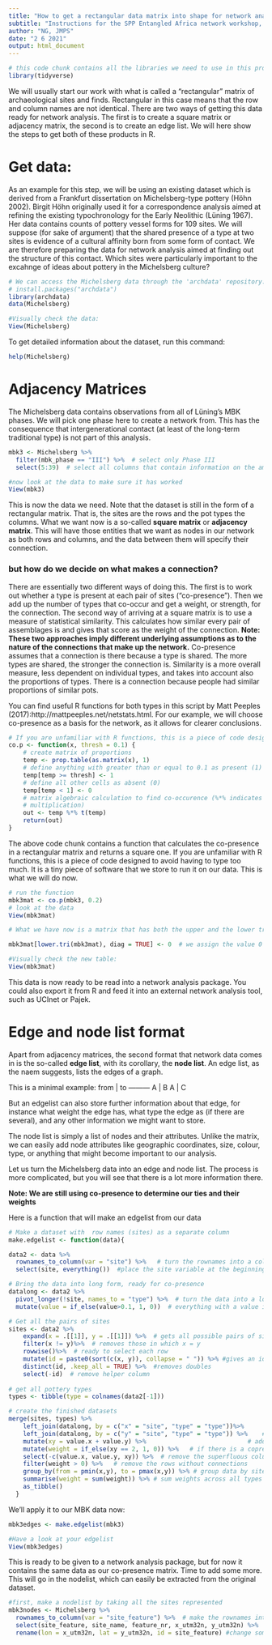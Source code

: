 ```yaml
---
title: "How to get a rectangular data matrix into shape for network analysis"
subtitle: "Instructions for the SPP Entangled Africa network workshop, 11-12 June 2021 "
author: "NG, JMPS"
date: "2 6 2021"
output: html_document
---
```

```r
# this code chunk contains all the libraries we need to use in this process. If they are not present, use install.packages("pacakge x") to get them.
library(tidyverse)
```

We will usually start our work with what is called a "rectangular" matrix of archaeological sites and finds. Rectangular in this case means that the row and column names are not identical. There are two ways of getting this data ready for network analysis. The first is to create a square matrix or adjacency matrix, the second is to create an edge list. We will here show the steps to get both of these products in R.

# Get data:

As an example for this step, we will be using an existing dataset which is derived from a Frankfurt dissertation on Michelsberg-type pottery (Höhn 2002). Birgit Höhn originally used it for a correspondence analysis aimed at refining the existing typochronology for the Early Neolithic (Lüning 1967). Her data contains counts of pottery vessel forms for 109 sites.
We will suppose (for sake of argument) that the shared presence of a type at two sites is evidence of a cultural affinity born from some form of contact. We are therefore preparing the data for network analysis aimed at finding out the structure of this contact. Which sites were particularly important to the excahnge of ideas about pottery in the Michelsberg culture?

```r
# We can access the Michelsberg data through the 'archdata' repository. If you do not have this on your R installation yet, run:
# install.packages("archdata")
library(archdata) 
data(Michelsberg)

#Visually check the data:
View(Michelsberg)
```

To get detailed information about the dataset, run this command:
```r
help(Michelsberg)
```

# Adjacency Matrices

The Michelsberg data contains observations from all of Lüning's MBK phases. We will pick one phase here to create a network from. This has the consequence that intergenerational contact (at least of the long-term traditional type) is not part of this analysis.
```r
mbk3 <- Michelsberg %>% 
  filter(mbk_phase == "III") %>%  # select only Phase III
  select(5:39)  # select all columns that contain information on the amount of the different pottery types

#now look at the data to make sure it has worked
View(mbk3)
```
This is now the data we need. Note that the dataset is still in the form of a rectangular matrix. That is, the sites are the rows and the pot types the columns. What we want now is a so-called **square matrix** or **adjacency matrix**. This will have those entities that we want as nodes in our network as both rows and columns, and the data between them will specify their connection.

### but how do we decide on what makes a connection?
There are essentially two different ways of doing this. The first is to work out whether a type is present at each pair of sites ("co-presence"). Then we add up the number of types that co-occur and get a weight, or strength, for the connection. The second way of arriving at a square matrix is to use a measure of statistical similarity. This calculates how similar every pair of assemblages is and gives that score as the weight of the connection. 
**Note: These two approaches imply different underlying assumptions as to the nature of the connections that make up the network.**
Co-presence assumes that a connection is there because a type is shared. The more types are shared, the stronger the connection is. Similarity is a more overall measure, less dependent on individual types, and takes into account also the proportions of types. There is a connection because people had similar proportions of similar pots.

You can find useful R functions for both types in this script by Matt Peeples (2017):http://mattpeeples.net/netstats.html. For our example, we will choose co-presence as a basis for the network, as it allows for clearer conclusions. 


```r
# If you are unfamiliar with R functions, this is a piece of code designed to avoid having to type too much. It is a tiny piece of software that we store to run it on our data.
co.p <- function(x, thresh = 0.1) {
    # create matrix of proportions
    temp <- prop.table(as.matrix(x), 1)
    # define anything with greater than or equal to 0.1 as present (1)
    temp[temp >= thresh] <- 1
    # define all other cells as absent (0)
    temp[temp < 1] <- 0
    # matrix algebraic calculation to find co-occurence (%*% indicates matrix
    # multiplication)
    out <- temp %*% t(temp)
    return(out)
}
```
The above code chunk contains a function that calculates the co-presence in a rectangular matrix and returns a square one. If you are unfamiliar with R functions, this is a piece of code designed to avoid having to type too much. It is a tiny piece of software that we store to run it on our data. This is what we will do now.

```r
# run the function
mbk3mat <- co.p(mbk3, 0.2)
# look at the data
View(mbk3mat)

# What we have now is a matrix that has both the upper and the lower triangles. All pairs of sites occur twice. Also present is the diagonal, which now tells us how many types a site shares with itself. This is unneccessary and confuses the network analysis package that we will use later. So we get rid of the duplicates and the diagonal.

mbk3mat[lower.tri(mbk3mat), diag = TRUE] <- 0  # we assign the value 0 to the the lower triangle including the diagonal.  

#Visually check the new table:
View(mbk3mat)
```

This data is now ready to be read into a network analysis package. You could also export it from R and feed it into an external network analysis tool, such as UCInet or Pajek.

# Edge and node list format
Apart from adjacency matrices, the second format that network data comes in is the so-called **edge list**, with its corollary, the **node list**. An edge list, as the naem suggests, lists the edges of a graph.

This is a minimal example:
from | to
---------
A    | B
A    | C

But an edgelist can also store further information about that edge, for instance what weight the edge has, what type the edge as (if there are several), and any other information we might want to store.

The node list is simply a list of nodes and their attributes. Unlike the matrix, we can easily add node attributes like geographic coordinates, size, colour, type, or anything that might become important to our analysis.

Let us turn the Michelsberg data into an edge and node list. The process is more complicated, but you will see that there is a lot more information there.

**Note: We are still using co-presence to determine our ties and their weights**

Here is a function that will make an edgelist from our data
```r
# Make a dataset with  row names (sites) as a separate column
make.edgelist <- function(data){

data2 <- data %>% 
  rownames_to_column(var = "site") %>%   # turn the rownames into a column for further processing
  select(site, everything())  #place the site variable at the beginning

# Bring the data into long form, ready for co-presence  
datalong <- data2 %>% 
  pivot_longer(!site, names_to = "type") %>%  # turn the data into a long list
  mutate(value = if_else(value>0.1, 1, 0))  # everything with a value is classed as present (1), otherwise as absent (0)

# Get all the pairs of sites  
sites <- data2 %>%                                                    
    expand(x = .[[1]], y = .[[1]]) %>%  # gets all possible pairs of sites
    filter(x != y)%>%  # removes those in which x = y  
    rowwise()%>%  # ready to select each row
    mutate(id = paste0(sort(c(x, y)), collapse = " ")) %>% #gives an id to every pairing
    distinct(id, .keep_all = TRUE) %>%  #removes doubles 
    select(-id)  # remove helper column
 
# get all pottery types
types <- tibble(type = colnames(data2[-1])) 

# create the finished datasets
merge(sites, types) %>%
    left_join(datalong, by = c("x" = "site", "type" = "type"))%>%
    left_join(datalong, by = c("y" = "site", "type" = "type")) %>%    #merge the data
    mutate(xy = value.x + value.y) %>%                            # add the pairs
    mutate(weight = if_else(xy == 2, 1, 0)) %>%   # if there is a copresence (sum = 2), then a connection is made (1)
    select(-c(value.x, value.y, xy)) %>%  # remove the superfluous columns
    filter(weight > 0) %>%   # remove the rows without connections 
    group_by(from = pmin(x,y), to = pmax(x,y)) %>% # group data by site pairs 
    summarise(weight = sum(weight)) %>% # sum weights across all types
    as_tibble()
  }
```
We'll apply it to our MBK data now:
```r
mbk3edges <- make.edgelist(mbk3)

#Have a look at your edgelist
View(mbk3edges)
```
This is ready to be given to a network analysis package, but for now it contains the same data as our co-presence matrix. Time to add some more. This will go in the nodelist, which can easily be extracted from the original dataset.
```r
#first, make a nodelist by taking all the sites represented
mbk3nodes <- Michelsberg %>% 
  rownames_to_column(var = "site_feature") %>%  # make the rownames into a separate column
  select(site_feature, site_name, feature_nr, x_utm32n, y_utm32n) %>%   # select the columns we want
  rename(lon = x_utm32n, lat = y_utm32n, id = site_feature) #change some of the more unwieldy names
```



